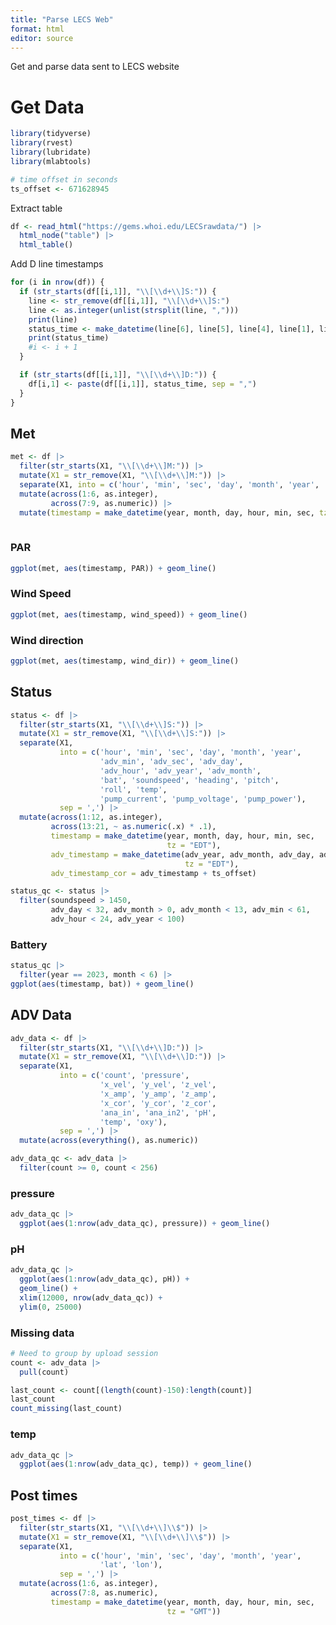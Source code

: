 ```yaml
---
title: "Parse LECS Web"
format: html
editor: source
---
```


Get and parse data sent to LECS website

# Get Data

```r
library(tidyverse)
library(rvest)
library(lubridate)
library(mlabtools)

# time offset in seconds
ts_offset <- 671628945
```

Extract table

```r
df <- read_html("https://gems.whoi.edu/LECSrawdata/") |> 
  html_node("table") |> 
  html_table()
```

Add D line timestamps

```r
for (i in nrow(df)) {
  if (str_starts(df[[i,1]], "\\[\\d+\\]S:")) {
    line <- str_remove(df[[i,1]], "\\[\\d+\\]S:")
    line <- as.integer(unlist(strsplit(line, ",")))
    print(line)
    status_time <- make_datetime(line[6], line[5], line[4], line[1], line[2], line[3])
    print(status_time)
    #i <- i + 1
  }

  if (str_starts(df[[i,1]], "\\[\\d+\\]D:")) {
    df[i,1] <- paste(df[[i,1]], status_time, sep = ",")
  }
}
```

## Met

```r
met <- df |> 
  filter(str_starts(X1, "\\[\\d+\\]M:")) |> 
  mutate(X1 = str_remove(X1, "\\[\\d+\\]M:")) |> 
  separate(X1, into = c('hour', 'min', 'sec', 'day', 'month', 'year', 'PAR', 'wind_speed', 'wind_dir'), sep = ',') |> 
  mutate(across(1:6, as.integer),
         across(7:9, as.numeric)) |> 
  mutate(timestamp = make_datetime(year, month, day, hour, min, sec, tz = "EDT"))
  
```

### PAR

```r
ggplot(met, aes(timestamp, PAR)) + geom_line()
```

### Wind Speed

```r
ggplot(met, aes(timestamp, wind_speed)) + geom_line()
```

### Wind direction

```r
ggplot(met, aes(timestamp, wind_dir)) + geom_line()
```

## Status

```r
status <- df |> 
  filter(str_starts(X1, "\\[\\d+\\]S:")) |> 
  mutate(X1 = str_remove(X1, "\\[\\d+\\]S:")) |> 
  separate(X1, 
           into = c('hour', 'min', 'sec', 'day', 'month', 'year',
                    'adv_min', 'adv_sec', 'adv_day', 
                    'adv_hour', 'adv_year', 'adv_month',
                    'bat', 'soundspeed', 'heading', 'pitch', 
                    'roll', 'temp', 
                    'pump_current', 'pump_voltage', 'pump_power'),
           sep = ',') |>
  mutate(across(1:12, as.integer),
         across(13:21, ~ as.numeric(.x) * .1),
         timestamp = make_datetime(year, month, day, hour, min, sec,
                                   tz = "EDT"),
         adv_timestamp = make_datetime(adv_year, adv_month, adv_day, adv_hour, adv_min, adv_sec, 
                                       tz = "EDT"),
         adv_timestamp_cor = adv_timestamp + ts_offset)

status_qc <- status |> 
  filter(soundspeed > 1450, 
         adv_day < 32, adv_month > 0, adv_month < 13, adv_min < 61, 
         adv_hour < 24, adv_year < 100)
```

### Battery

```r
status_qc |> 
  filter(year == 2023, month < 6) |> 
ggplot(aes(timestamp, bat)) + geom_line()
```

## ADV Data

```r
adv_data <- df |> 
  filter(str_starts(X1, "\\[\\d+\\]D:")) |> 
  mutate(X1 = str_remove(X1, "\\[\\d+\\]D:")) |> 
  separate(X1, 
           into = c('count', 'pressure', 
                    'x_vel', 'y_vel', 'z_vel',
                    'x_amp', 'y_amp', 'z_amp',
                    'x_cor', 'y_cor', 'z_cor',
                    'ana_in', 'ana_in2', 'pH', 
                    'temp', 'oxy'),
           sep = ',') |>
  mutate(across(everything(), as.numeric))

adv_data_qc <- adv_data |> 
  filter(count >= 0, count < 256) 
```

### pressure

```r
adv_data_qc |> 
  ggplot(aes(1:nrow(adv_data_qc), pressure)) + geom_line()
```

### pH

```r
adv_data_qc |> 
  ggplot(aes(1:nrow(adv_data_qc), pH)) +
  geom_line() +
  xlim(12000, nrow(adv_data_qc)) +
  ylim(0, 25000)
```

### Missing data

```r
# Need to group by upload session
count <- adv_data |> 
  pull(count)

last_count <- count[(length(count)-150):length(count)]
last_count
count_missing(last_count)
```


### temp

```r
adv_data_qc |> 
  ggplot(aes(1:nrow(adv_data_qc), temp)) + geom_line()
```

## Post times

```r
post_times <- df |> 
  filter(str_starts(X1, "\\[\\d+\\]\\$")) |> 
  mutate(X1 = str_remove(X1, "\\[\\d+\\]\\$")) |> 
  separate(X1, 
           into = c('hour', 'min', 'sec', 'day', 'month', 'year',
                    'lat', 'lon'),
           sep = ',') |>
  mutate(across(1:6, as.integer),
         across(7:8, as.numeric),
         timestamp = make_datetime(year, month, day, hour, min, sec,
                                   tz = "GMT"))

```

